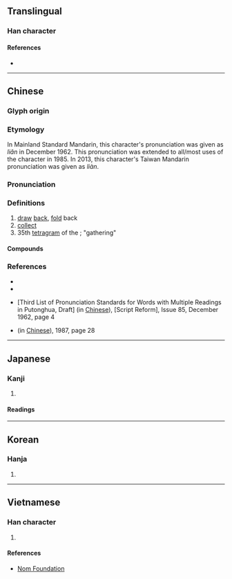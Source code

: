 {{also|敛|𝌨}}
{{character info/new}}
==Translingual==
{{Han simplified forms|斂|㪘|敛|ex=y}}

===Han character===
{{Han char|rn=66|rad=攴|as=13|sn=17|four=88840|canj=OOOK|ids=⿰僉攵}}


====References====
* {{Han ref|kx=0476.020|dkj=13407|dj=0830.330|hdz=21478.070|uh=6582|ud=25986|bh=C0C4|bd=49348}}

----

==Chinese==
{{zh-forms|s=敛}}

===Glyph origin===
{{Han etym}}

===Etymology===
In Mainland Standard Mandarin, this character's pronunciation was given as ''liǎn'' in December 1962. This pronunciation was extended to all/most uses of the character in 1985. In 2013, this character's Taiwan Mandarin pronunciation was given as ''liàn''.

===Pronunciation===
{{zh-pron
|m=斂
|m-s=
|c=lim6,lim5
|c-t=
|g=
|h=pfs=
|j=
|mb=
|md=
|mn=liám
|mn-t=
|w=
|x=
|mc=y
|oc=y
|cat=v,n
}}

===Definitions===
{{zh-hanzi}}

# [[draw]] [[back]], [[fold]] back
# [[collect]]
# 35th [[tetragram]] of the {{w|Taixuanjing}}; "gathering"

====Compounds====
{{zh-der|五斂子|內斂|大斂|小斂|屏氣斂息|征斂|急征重斂|把斂|收斂|收斂劑|整衣斂容|斂兵|斂容|斂影逃形|斂怨|斂怨求媚|斂戢|斂手|斂手待斃|斂步|斂笑而泣|斂縮|斂聲屏氣|斂著|斂藏|斂衣|斂衽|斂衽正容|斂財|斂足|斂跡|斂躬|斂避|斂錢|斂飭|斂首低眉|斂黛|暴斂|暴斂橫徵|橫征暴斂|橫科暴斂|橫賦暴斂|珍藏密斂|省刑薄斂|科斂|繁刑重斂|聚斂|藏鋒斂鍔|裒斂|賤斂貴出|賤斂貴發|賦斂|銷聲斂跡|鋒芒內斂|頭會箕斂|鳩斂}}

===References===
* {{R:twedu|A01741}}
* {{R:yue:Hanzi}}
* {{lang|zh|普通話异讀詞审音表初稿(第三編)}} [Third List of Pronunciation Standards for Words with Multiple Readings in Putonghua, Draft] (in [[Chinese]]), {{lang|zh|文字改革}} [Script Reform], Issue 85, December 1962, page 4
* {{lang|zh|普通话异读词审音表}} (in [[Chinese]]), 1987, page 28

----

==Japanese==

===Kanji===
{{ja-kanji|grade=|rs=攴13}}

# {{defn|lang=ja|sort=攴13}}

====Readings====
{{ja-readings
|goon=れん<れむ
|kanon=れん<れむ
|kun=おさ-める}}

----

==Korean==

===Hanja===
{{ko-hanja|hangeul=[[렴]]>[[염]]|eumhun=|rv=ryeom>yeom|mr=ryŏm>yŏm|y=lyem>yem}}

# {{defn|lang=ko|sort=攴13}}

----

==Vietnamese==

===Han character===
{{vi-readings|rs=攴13|hanviet=[[kiếm]], [[liễm]], [[liệm]]}}

# {{defn|lang=vi|sort=攴13}}

====References====
* [http://nomfoundation.org/common/nom_details.php?codepoint=6582 Nom Foundation]
